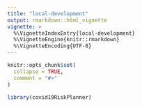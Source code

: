 ```yaml
---
title: "local-development"
output: rmarkdown::html_vignette
vignette: >
  %\VignetteIndexEntry{local-development}
  %\VignetteEngine{knitr::rmarkdown}
  %\VignetteEncoding{UTF-8}
---
```


```r
knitr::opts_chunk$set(
  collapse = TRUE,
  comment = "#>"
)
```

```r
library(covid19RiskPlanner)
```
